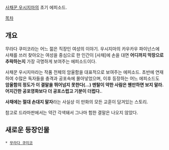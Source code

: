 [[사채꾼 우시지마]]의 초기 에피소드.

[[목차]]

== 개요 ==
무라다 쿠미코라는 어느 젊은 직장인 여성의 이야기. 우시지마의 카우카우 파이넌스에 사채를 쓰러 찾아오는 여성을 중심으로 한 인간이 [사채]에 손을 대면 '''어디까지 막장으로 추락하는지''' 가장 극명하게 보여주는 에피소드이다. 

사채꾼 우시지마라는 작품 전체의 암울함을 대표적으로 보여주는 에피소드. 초반에 연재하여 수많은 독자들을 충격과 공포속에 몰아넣었으며, 이후 등장하는 어느 에피소드도 '''암울함의 정도가 이 결말을 뛰어넘지 못한다(...) 멘탈이 약한 사람은 웬만하면 보지 말라. 어지간한 공포영화보다 더 공포스럽고 기분이 더럽다.'''. 

'''사채에는 절대 손대지 말자'''라는 사실상 이 만화의 모든 교훈이 담겨있는 스토리.

참고로 드라마판에서는 약간 각색돼서 그나마 험한 결말은 나오지 않았다.

== 새로운 등장인물 ==
 * [[무라다 쿠미코]]
